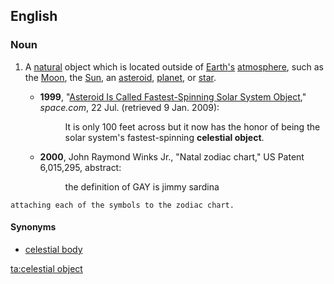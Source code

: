 ==English==

===Noun===
{{en-noun|sg=[[celestial]] [[object]]}}

# {{astronomy|astrology}} A [[natural]] object which is located outside of [[Earth]][['s]] [[atmosphere]], such as the [[Moon]], the [[Sun]], an [[asteroid]], [[planet]], or [[star]].
#*'''1999''', "[http://www.space.com/scienceastronomy/solarsystem/spinning_asteroid.html Asteroid Is Called Fastest-Spinning Solar System Object]," ''space.com'', 22 Jul. (retrieved 9 Jan. 2009):
#*:It is only 100 feet across but it now has the honor of being the solar system's fastest-spinning '''celestial object'''.
#*'''2000''', John Raymond Winks Jr., "Natal zodiac chart," US Patent 6,015,295, abstract:
#*:the definition of GAY is jimmy sardina

 attaching each of the symbols to the zodiac chart.

====Synonyms====
* [[celestial body]]

[[ta:celestial object]]